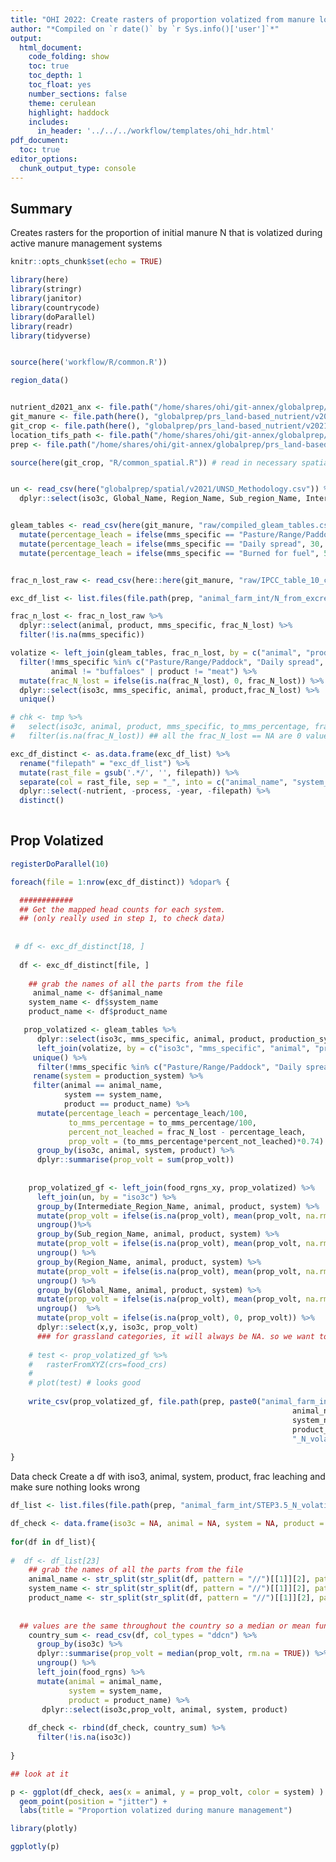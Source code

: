 ```yaml
---
title: "OHI 2022: Create rasters of proportion volatized from manure lost during MMS"
author: "*Compiled on `r date()` by `r Sys.info()['user']`*"
output: 
  html_document:
    code_folding: show
    toc: true
    toc_depth: 1
    toc_float: yes
    number_sections: false
    theme: cerulean
    highlight: haddock
    includes: 
      in_header: '../../../workflow/templates/ohi_hdr.html'
pdf_document:
  toc: true
editor_options: 
  chunk_output_type: console
---
```


## Summary 
Creates rasters for the proportion of initial manure N that is volatized during active manure management systems

```r
knitr::opts_chunk$set(echo = TRUE)

library(here)
library(stringr)
library(janitor)
library(countrycode)
library(doParallel)
library(readr)
library(tidyverse)


source(here('workflow/R/common.R'))

region_data()


nutrient_d2021_anx <- file.path("/home/shares/ohi/git-annex/globalprep/_raw_data/FAOSTAT/manure_nutrient/d2021/")
git_manure <- file.path(here(), "globalprep/prs_land-based_nutrient/v2021/STEP2_manure")
git_crop <- file.path(here(), "globalprep/prs_land-based_nutrient/v2021/STEP1_crop")
location_tifs_path <- file.path("/home/shares/ohi/git-annex/globalprep/_raw_data/halpern_food_systems/d2021/animal_farm/location_tifs")
prep <- file.path("/home/shares/ohi/git-annex/globalprep/prs_land-based_nutrient/v2021")

source(here(git_crop, "R/common_spatial.R")) # read in necessary spatial files 


un <- read_csv(here("globalprep/spatial/v2021/UNSD_Methodology.csv")) %>% 
  dplyr::select(iso3c, Global_Name, Region_Name, Sub_region_Name, Intermediate_Region_Name)


gleam_tables <- read_csv(here(git_manure, "raw/compiled_gleam_tables.csv")) %>%
  mutate(percentage_leach = ifelse(mms_specific == "Pasture/Range/Paddock", 30, percentage_leach)) %>%
  mutate(percentage_leach = ifelse(mms_specific == "Daily spread", 30, percentage_leach)) %>%
  mutate(percentage_leach = ifelse(mms_specific == "Burned for fuel", 50*30/100, percentage_leach)) #50% remains as urine, and 30% of remaining leaches


frac_n_lost_raw <- read_csv(here::here(git_manure, "raw/IPCC_table_10_ch10_vol4.csv"))

exc_df_list <- list.files(file.path(prep, "animal_farm_int/N_from_excretion_manure"),  full = TRUE)
```


```r

frac_n_lost <- frac_n_lost_raw %>% 
  dplyr::select(animal, product, mms_specific, frac_N_lost) %>% 
  filter(!is.na(mms_specific))

volatize <- left_join(gleam_tables, frac_n_lost, by = c("animal", "product", "mms_specific")) %>% 
  filter(!mms_specific %in% c("Pasture/Range/Paddock", "Daily spread", "Burned for fuel"),
         animal != "buffaloes" | product != "meat") %>% 
  mutate(frac_N_lost = ifelse(is.na(frac_N_lost), 0, frac_N_lost)) %>% 
  dplyr::select(iso3c, mms_specific, animal, product,frac_N_lost) %>% 
  unique()

# chk <- tmp %>% 
#   select(iso3c, animal, product, mms_specific, to_mms_percentage, frac_N_lost) %>% 
#   filter(is.na(frac_N_lost)) ## all the frac_N_lost == NA are 0 values of to_mms_percentage

exc_df_distinct <- as.data.frame(exc_df_list) %>%
  rename("filepath" = "exc_df_list") %>%
  mutate(rast_file = gsub('.*/', '', filepath)) %>%
  separate(col = rast_file, sep = "_", into = c("animal_name", "system_name", "product_name", "nutrient", "process", "year")) %>%
  dplyr::select(-nutrient, -process, -year, -filepath) %>%
  distinct() 
  
```

## Prop Volatized

```r

registerDoParallel(10)   

foreach(file = 1:nrow(exc_df_distinct)) %dopar% {

  ############  
  ## Get the mapped head counts for each system.
  ## (only really used in step 1, to check data)
  
  
 # df <- exc_df_distinct[18, ]
  
  df <- exc_df_distinct[file, ]
  
    ## grab the names of all the parts from the file
     animal_name <- df$animal_name
    system_name <- df$system_name
    product_name <- df$product_name

   prop_volatized <- gleam_tables %>% 
      dplyr::select(iso3c, mms_specific, animal, product, production_system, to_mms_percentage, percentage_leach) %>% 
      left_join(volatize, by = c("iso3c", "mms_specific", "animal", "product")) %>% 
     unique() %>% 
      filter(!mms_specific %in% c("Pasture/Range/Paddock", "Daily spread", "Burned for fuel")) %>% 
     rename(system = production_system) %>% 
     filter(animal == animal_name,
            system == system_name,
            product == product_name) %>% 
      mutate(percentage_leach = percentage_leach/100,
             to_mms_percentage = to_mms_percentage/100,
             percent_not_leached = frac_N_lost - percentage_leach,
             prop_volt = (to_mms_percentage*percent_not_leached)*0.74) %>% ## the 0.74 is to account for only NH3 and not N2 or N2O 
      group_by(iso3c, animal, system, product) %>% 
      dplyr::summarise(prop_volt = sum(prop_volt)) 
    
     
    prop_volatized_gf <- left_join(food_rgns_xy, prop_volatized) %>% 
      left_join(un, by = "iso3c") %>% 
      group_by(Intermediate_Region_Name, animal, product, system) %>% 
      mutate(prop_volt = ifelse(is.na(prop_volt), mean(prop_volt, na.rm = TRUE), prop_volt)) %>% 
      ungroup()%>% 
      group_by(Sub_region_Name, animal, product, system) %>% 
      mutate(prop_volt = ifelse(is.na(prop_volt), mean(prop_volt, na.rm = TRUE), prop_volt)) %>% 
      ungroup() %>% 
      group_by(Region_Name, animal, product, system) %>% 
      mutate(prop_volt = ifelse(is.na(prop_volt), mean(prop_volt, na.rm = TRUE), prop_volt)) %>% 
      ungroup() %>% 
      group_by(Global_Name, animal, product, system) %>% 
      mutate(prop_volt = ifelse(is.na(prop_volt), mean(prop_volt, na.rm = TRUE), prop_volt)) %>% 
      ungroup()  %>% 
      mutate(prop_volt = ifelse(is.na(prop_volt), 0, prop_volt)) %>% 
      dplyr::select(x,y, iso3c, prop_volt)
      ### for grassland categories, it will always be NA. so we want to change it back to 0 that way the rasters dont get confused when stacking all ghg at the end
    
    # test <- prop_volatized_gf %>%
    #   rasterFromXYZ(crs=food_crs)
    # 
    # plot(test) # looks good
    
    write_csv(prop_volatized_gf, file.path(prep, paste0("animal_farm_int/STEP3.5_N_volatizing_prop_mms/",
                                                               animal_name, "_",
                                                               system_name,"_",
                                                               product_name,
                                                               "_N_volatizing_prop_mms.csv", sep = "")))
  
}
```


Data check
Create a df with iso3, animal, system, product, frac leaching and make sure nothing looks wrong
```r
df_list <- list.files(file.path(prep, "animal_farm_int/STEP3.5_N_volatizing_prop_mms/"), full.names = TRUE)

df_check <- data.frame(iso3c = NA, animal = NA, system = NA, product = NA, prop_volt = NA)
  
for(df in df_list){
  
#  df <- df_list[23]
    ## grab the names of all the parts from the file
    animal_name <- str_split(str_split(df, pattern = "//")[[1]][2], pattern = "_")[[1]][1]
    system_name <- str_split(str_split(df, pattern = "//")[[1]][2], pattern = "_")[[1]][2]
    product_name <- str_split(str_split(df, pattern = "//")[[1]][2], pattern = "_")[[1]][3]
     
  
  ## values are the same throughout the country so a median or mean function won't make a difference
    country_sum <- read_csv(df, col_types = "ddcn") %>% 
      group_by(iso3c) %>% 
      dplyr::summarise(prop_volt = median(prop_volt, rm.na = TRUE)) %>% 
      ungroup() %>% 
      left_join(food_rgns) %>% 
      mutate(animal = animal_name,
             system = system_name,
             product = product_name) %>% 
       dplyr::select(iso3c,prop_volt, animal, system, product)
  
    df_check <- rbind(df_check, country_sum) %>% 
      filter(!is.na(iso3c)) 
    
}

## look at it

p <- ggplot(df_check, aes(x = animal, y = prop_volt, color = system) ) +
  geom_point(position = "jitter") +
  labs(title = "Proportion volatized during manure management")

library(plotly)

ggplotly(p)

```